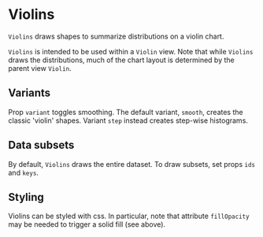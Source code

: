 
# Violins

<Meta of={ViolinsStories} />

`Violins` draws shapes to summarize distributions on a violin chart.

`Violins` is intended to be used within a `Violin` view.
Note that while `Violins` draws the distributions, much of the chart layout is determined by the parent view `Violin`.

<ArgTypes of={ViolinsStories} />

## Variants

Prop `variant` toggles smoothing.
The default variant, `smooth`, creates the classic 'violin' shapes.
Variant `step` instead creates step-wise histograms.

<Canvas of={ViolinsStories.Smooth} />
<Canvas of={ViolinsStories.Step} />

## Data subsets

By default, `Violins` draws the entire dataset. To draw subsets, set props `ids` and `keys`.

<Canvas of={ViolinsStories.SelectedIds} />
<Canvas of={ViolinsStories.SelectedKeys} />

## Styling

Violins can be styled with css.
In particular, note that attribute `fillOpacity` may be needed to trigger a solid fill (see above).
